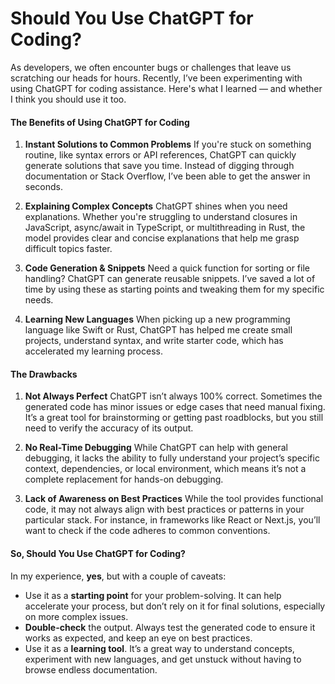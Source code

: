 # Should You Use ChatGPT for Coding?

As developers, we often encounter bugs or challenges that leave us 
scratching our heads for hours. Recently, I’ve been experimenting 
with using ChatGPT for coding assistance. Here's what I learned — and 
whether I think you should use it too.

#### The Benefits of Using ChatGPT for Coding

1. **Instant Solutions to Common Problems** If you're stuck on something routine, like syntax errors or API references, ChatGPT can quickly generate solutions that save you time. Instead of digging through documentation or Stack Overflow, I’ve been able to get the answer in seconds.

2. **Explaining Complex Concepts** ChatGPT shines when you need explanations. Whether you're struggling to understand closures in JavaScript, async/await in TypeScript, or multithreading in Rust, the model provides clear and concise explanations that help me grasp difficult topics faster.

3. **Code Generation & Snippets** Need a quick function for sorting or file handling? ChatGPT can generate reusable snippets. I’ve saved a lot of time by using these as starting points and tweaking them for my specific needs.

4. **Learning New Languages** When picking up a new programming language like Swift or Rust, ChatGPT has helped me create small projects, understand syntax, and write starter code, which has accelerated my learning process.

#### The Drawbacks

1. **Not Always Perfect** ChatGPT isn’t always 100% correct. Sometimes the generated code has minor issues or edge cases that need manual fixing. It’s a great tool for brainstorming or getting past roadblocks, but you still need to verify the accuracy of its output.

2. **No Real-Time Debugging** While ChatGPT can help with general debugging, it lacks the ability to fully understand your project’s specific context, dependencies, or local environment, which means it’s not a complete replacement for hands-on debugging.

3. **Lack of Awareness on Best Practices** While the tool provides functional code, it may not always align with best practices or patterns in your particular stack. For instance, in frameworks like React or Next.js, you’ll want to check if the code adheres to common conventions.

#### So, Should You Use ChatGPT for Coding?

In my experience, **yes**, but with a couple of caveats:

- Use it as a **starting point** for your problem-solving. It can help accelerate your process, but don’t rely on it for final solutions, especially on more complex issues.
- **Double-check** the output. Always test the generated code to ensure it works as expected, and keep an eye on best practices.
- Use it as a **learning tool**. It’s a great way to understand concepts, experiment with new languages, and get unstuck without having to browse endless documentation.